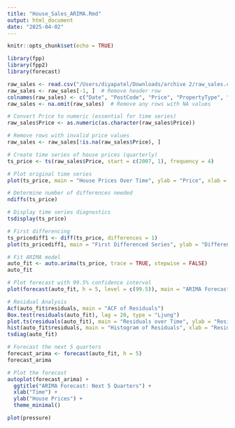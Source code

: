 ```yaml
---
title: "House_Sales_ARIMA.Rmd"
output: html_document
date: "2025-04-02"
---
```


```r
knitr::opts_chunk$set(echo = TRUE)
```
```r
library(fpp)
library(fpp2)
library(forecast)
```


```r
raw_sales <- read.csv("/Users/diyapatel/Downloads/archive 2/raw_sales.csv", header = FALSE)
raw_sales <- raw_sales[-1, ]  # Remove header row
colnames(raw_sales) <- c("Date", "PostCode", "Price", "PropertyType", "Bedrooms")
raw_sales <- na.omit(raw_sales)  # Remove any rows with NA values

# Convert Price to numeric (essential for time series)
raw_sales$Price <- as.numeric(as.character(raw_sales$Price))

# Remove rows with invalid price values
raw_sales <- raw_sales[!is.na(raw_sales$Price), ]

# Create time series of house prices (quarterly)
ts_price <- ts(raw_sales$Price, start = c(2007, 1), frequency = 4)

# Plot original time series
plot(ts_price, main = "House Prices Over Time", ylab = "Price", xlab = "Year")

# Determine number of differences needed
ndiffs(ts_price)

# Display time series diagnostics
tsdisplay(ts_price)

# First differencing
ts_pricediff1 <- diff(ts_price, differences = 1)
plot(ts_pricediff1, main = "First Differenced Series", ylab = "Differenced Price", xlab = "Year")

# Fit ARIMA model
auto_fit <- auto.arima(ts_price, trace = TRUE, stepwise = FALSE)
auto_fit

# Plot forecast with 99.5% confidence interval
plot(forecast(auto_fit, h = 5, level = c(99.5)), main = "ARIMA Forecast with 99.5% CI")

# Residual Analysis
Acf(auto_fit$residuals, main = "ACF of Residuals")
Box.test(residuals(auto_fit), lag = 20, type = "Ljung")
plot.ts(residuals(auto_fit), main = "Residuals over Time", ylab = "Residuals")
hist(auto_fit$residuals, main = "Histogram of Residuals", xlab = "Residuals")
tsdiag(auto_fit)

# Forecast the next 5 quarters
forecast_arima <- forecast(auto_fit, h = 5)
forecast_arima

# Plot the forecast
autoplot(forecast_arima) +
  ggtitle("ARIMA Forecast: Next 5 Quarters") +
  xlab("Time") +
  ylab("House Prices") +
  theme_minimal()
```


```r
plot(pressure)
```

